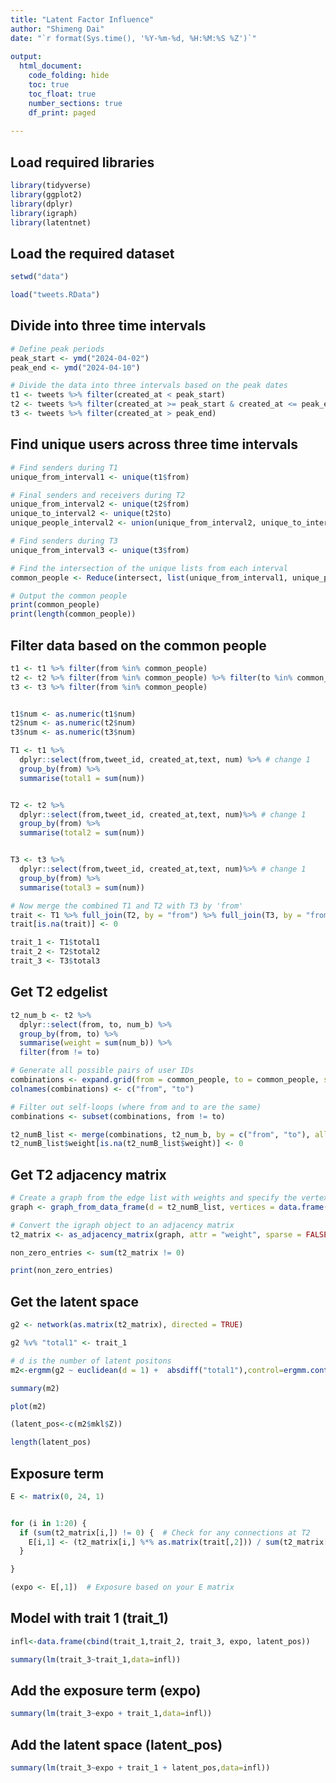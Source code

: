 ```yaml
---
title: "Latent Factor Influence"
author: "Shimeng Dai"
date: "`r format(Sys.time(), '%Y-%m-%d, %H:%M:%S %Z')`"
 
output: 
  html_document:
    code_folding: hide
    toc: true
    toc_float: true
    number_sections: true
    df_print: paged
    
---
```

## Load required libraries

```r
library(tidyverse)
library(ggplot2)
library(dplyr)
library(igraph)
library(latentnet)
```

## Load the required dataset

```r
setwd("data")

load("tweets.RData")
```

## Divide into three time intervals

```r
# Define peak periods
peak_start <- ymd("2024-04-02")
peak_end <- ymd("2024-04-10")

# Divide the data into three intervals based on the peak dates
t1 <- tweets %>% filter(created_at < peak_start)
t2 <- tweets %>% filter(created_at >= peak_start & created_at <= peak_end)
t3 <- tweets %>% filter(created_at > peak_end)
```

## Find unique users across three time intervals

```r

# Find senders during T1 
unique_from_interval1 <- unique(t1$from)

# Final senders and receivers during T2
unique_from_interval2 <- unique(t2$from)
unique_to_interval2 <- unique(t2$to)
unique_people_interval2 <- union(unique_from_interval2, unique_to_interval2)

# Find senders during T3
unique_from_interval3 <- unique(t3$from)

# Find the intersection of the unique lists from each interval
common_people <- Reduce(intersect, list(unique_from_interval1, unique_people_interval2, unique_from_interval3))

# Output the common people
print(common_people)
print(length(common_people))

```
## Filter data based on the common people

```r
t1 <- t1 %>% filter(from %in% common_people) 
t2 <- t2 %>% filter(from %in% common_people) %>% filter(to %in% common_people)
t3 <- t3 %>% filter(from %in% common_people) 


t1$num <- as.numeric(t1$num)
t2$num <- as.numeric(t2$num)
t3$num <- as.numeric(t3$num)

T1 <- t1 %>%  
  dplyr::select(from,tweet_id, created_at,text, num) %>% # change 1
  group_by(from) %>% 
  summarise(total1 = sum(num)) 


T2 <- t2 %>%  
  dplyr::select(from,tweet_id, created_at,text, num)%>% # change 1
  group_by(from) %>% 
  summarise(total2 = sum(num))


T3 <- t3 %>%  
  dplyr::select(from,tweet_id, created_at,text, num)%>% # change 1
  group_by(from) %>% 
  summarise(total3 = sum(num))

# Now merge the combined T1 and T2 with T3 by 'from'
trait <- T1 %>% full_join(T2, by = "from") %>% full_join(T3, by = "from")
trait[is.na(trait)] <- 0

trait_1 <- T1$total1
trait_2 <- T2$total2
trait_3 <- T3$total3
```

## Get T2 edgelist

```r

t2_num_b <- t2 %>%
  dplyr::select(from, to, num_b) %>%
  group_by(from, to) %>%
  summarise(weight = sum(num_b)) %>%
  filter(from != to)

# Generate all possible pairs of user IDs
combinations <- expand.grid(from = common_people, to = common_people, stringsAsFactors = FALSE)
colnames(combinations) <- c("from", "to")

# Filter out self-loops (where from and to are the same)
combinations <- subset(combinations, from != to)

t2_numB_list <- merge(combinations, t2_num_b, by = c("from", "to"), all.x = TRUE)
t2_numB_list$weight[is.na(t2_numB_list$weight)] <- 0

```

## Get T2 adjacency matrix

```r

# Create a graph from the edge list with weights and specify the vertex set
graph <- graph_from_data_frame(d = t2_numB_list, vertices = data.frame(name = common_people), directed = TRUE)

# Convert the igraph object to an adjacency matrix
t2_matrix <- as_adjacency_matrix(graph, attr = "weight", sparse = FALSE)

non_zero_entries <- sum(t2_matrix != 0)

print(non_zero_entries)
```

## Get the latent space


```r

g2 <- network(as.matrix(t2_matrix), directed = TRUE)

g2 %v% "total1" <- trait_1

# d is the number of latent positons
m2<-ergmm(g2 ~ euclidean(d = 1) +  absdiff("total1"),control=ergmm.control(sample.size=5000,burnin=20000,interval=10,Z.delta=5))

summary(m2)

plot(m2)

```
```r
(latent_pos<-c(m2$mkl$Z))

length(latent_pos)

```

## Exposure term 

```r

E <- matrix(0, 24, 1) 


for (i in 1:20) {
  if (sum(t2_matrix[i,]) != 0) {  # Check for any connections at T2
    E[i,1] <- (t2_matrix[i,] %*% as.matrix(trait[,2])) / sum(t2_matrix[i,])
  }

}

(expo <- E[,1])  # Exposure based on your E matrix

```

## Model with trait 1 (trait_1)

```r

infl<-data.frame(cbind(trait_1,trait_2, trait_3, expo, latent_pos))

summary(lm(trait_3~trait_1,data=infl))

```

## Add the exposure term (expo)

```r
summary(lm(trait_3~expo + trait_1,data=infl))
```


## Add the latent space (latent_pos) 

```r
summary(lm(trait_3~expo + trait_1 + latent_pos,data=infl))
```
